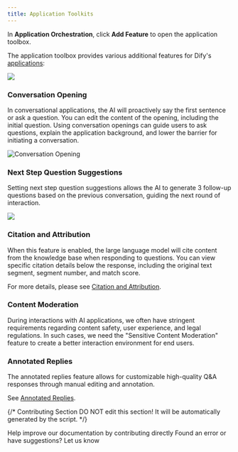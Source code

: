 ```yaml
---
title: Application Toolkits
---
```


In **Application Orchestration**, click **Add Feature** to open the application toolbox.

The application toolbox provides various additional features for Dify's [applications](../#application_type):

![](https://assets-docs.dify.ai/dify-enterprise-mintlify/en/guides/application-orchestrate/app-toolkits/d74a330f5d7723a8aa8c0ca920d0d49a.png)

### Conversation Opening

In conversational applications, the AI will proactively say the first sentence or ask a question. You can edit the content of the opening, including the initial question. Using conversation openings can guide users to ask questions, explain the application background, and lower the barrier for initiating a conversation.

![Conversation Opening](https://assets-docs.dify.ai/dify-enterprise-mintlify/en/guides/application-orchestrate/app-toolkits/e5362d03d059d2837c653bff6fdf9964.png)

### Next Step Question Suggestions

Setting next step question suggestions allows the AI to generate 3 follow-up questions based on the previous conversation, guiding the next round of interaction.

![](https://assets-docs.dify.ai/dify-enterprise-mintlify/en/guides/application-orchestrate/app-toolkits/cd5b2fab9415165d7b52ca1461055ce2.png)

### Citation and Attribution

When this feature is enabled, the large language model will cite content from the knowledge base when responding to questions. You can view specific citation details below the response, including the original text segment, segment number, and match score.

For more details, please see [Citation and Attribution](/en/guides/knowledge-base/retrieval-test-and-citation).

### Content Moderation

During interactions with AI applications, we often have stringent requirements regarding content safety, user experience, and legal regulations. In such cases, we need the "Sensitive Content Moderation" feature to create a better interaction environment for end users.

### Annotated Replies

The annotated replies feature allows for customizable high-quality Q\&A responses through manual editing and annotation.

See [Annotated Replies](/en/guides/annotation/annotation-reply).

{/*
Contributing Section
DO NOT edit this section!
It will be automatically generated by the script.
*/}

<CardGroup cols="2">
    <Card
        title="Edit this page"
        icon="pen-to-square"
        href="https://github.com/langgenius/dify-docs/edit/main/en/guides/application-orchestrate/app-toolkits/readme.mdx"
    >
        Help improve our documentation by contributing directly
    </Card>
    <Card
        title="Report an issue"
        icon="github"
        href="https://github.com/langgenius/dify-docs/issues/new?title=Documentation%20Issue%3A%20&body=%23%23%20Issue%20Description%0A%3C%21--%20Please%20briefly%20describe%20the%20issue%20you%20found%20--%3E%0A%0A%23%23%20Page%20Link%0Ahttps%3A%2F%2Fgithub.com%2Flanggenius%2Fdify-docs%2Fblob%2Fmain%2Fen/guides/application-orchestrate/app-toolkits%2Freadme.mdx%0A%0A%23%23%20Suggested%20Changes%0A%3C%21--%20If%20you%20have%20specific%20suggestions%20for%20changes%2C%20please%20describe%20them%20here%20--%3E%0A%0A%3C%21--%20Thank%20you%20for%20helping%20improve%20our%20documentation%21%20--%3E"
    >
        Found an error or have suggestions? Let us know
    </Card>
</CardGroup>

